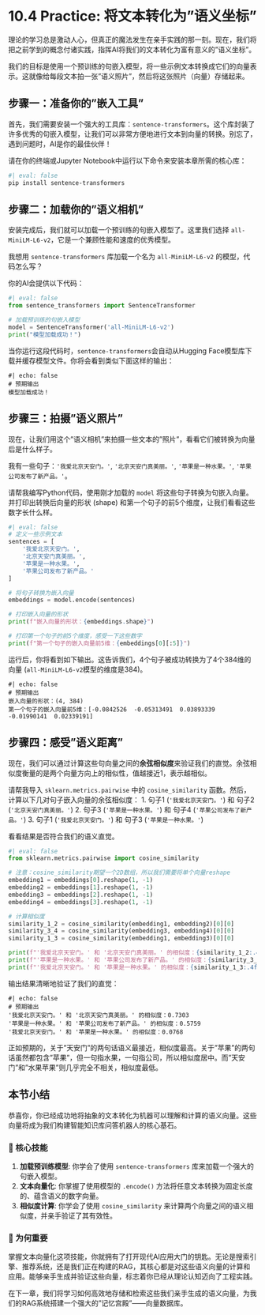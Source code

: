 # 10.4 Practice: 将文本转化为"语义坐标"

理论的学习总是激动人心，但真正的魔法发生在亲手实践的那一刻。现在，我们将把之前学到的概念付诸实践，指挥AI将我们的文本转化为富有意义的"语义坐标"。

我们的目标是使用一个预训练的句嵌入模型，将一些示例文本转换成它们的向量表示。这就像给每段文本拍一张"语义照片"，然后将这张照片（向量）存储起来。

## 步骤一：准备你的"嵌入工具"

首先，我们需要安装一个强大的工具库：`sentence-transformers`。这个库封装了许多优秀的句嵌入模型，让我们可以非常方便地进行文本到向量的转换。别忘了，遇到问题时，AI是你的最佳伙伴！

::: {.callout-caution title="依赖项安装：sentence-transformers" icon="fas fa-download"}
请在你的终端或Jupyter Notebook中运行以下命令来安装本章所需的核心库：

```bash
#| eval: false
pip install sentence-transformers
```
:::

## 步骤二：加载你的"语义相机"

安装完成后，我们就可以加载一个预训练的句嵌入模型了。这里我们选择 `all-MiniLM-L6-v2`，它是一个兼顾性能和速度的优秀模型。

::: {.callout-tip title="指令剧本：加载模型" icon="fas fa-lightbulb"}
我想用 `sentence-transformers` 库加载一个名为 `all-MiniLM-L6-v2` 的模型，代码怎么写？
:::

你的AI会提供以下代码：

```python
#| eval: false
from sentence_transformers import SentenceTransformer

# 加载预训练的句嵌入模型
model = SentenceTransformer('all-MiniLM-L6-v2')
print("模型加载成功！")
```

当你运行这段代码时，`sentence-transformers`会自动从Hugging Face模型库下载并缓存模型文件。你将会看到类似下面这样的输出：

```text
#| echo: false
# 预期输出
模型加载成功！
```

## 步骤三：拍摄"语义照片"

现在，让我们用这个"语义相机"来拍摄一些文本的"照片"，看看它们被转换为向量后是什么样子。

::: {.callout-tip title="指令剧本：生成向量" icon="fas fa-lightbulb"}
我有一些句子：`'我爱北京天安门。'`, `'北京天安门真美丽。'`, `'苹果是一种水果。'`, `'苹果公司发布了新产品。'`。

请帮我编写Python代码，使用刚才加载的 `model` 将这些句子转换为句嵌入向量。并打印出转换后向量的形状 (shape) 和第一个句子的前5个维度，让我们看看这些数字长什么样。
:::

```python
#| eval: false
# 定义一些示例文本
sentences = [
    '我爱北京天安门。',
    '北京天安门真美丽。',
    '苹果是一种水果。',
    '苹果公司发布了新产品。'
]

# 将句子转换为嵌入向量
embeddings = model.encode(sentences)

# 打印嵌入向量的形状
print(f"嵌入向量的形状：{embeddings.shape}")

# 打印第一个句子的前5个维度，感受一下这些数字
print(f"第一个句子的嵌入向量前5维：{embeddings[0][:5]}")
```

运行后，你将看到如下输出。这告诉我们，4个句子被成功转换为了4个384维的向量 (`all-MiniLM-L6-v2`模型的维度是384)。

```text
#| echo: false
# 预期输出
嵌入向量的形状：(4, 384)
第一个句子的嵌入向量前5维：[-0.0842526  -0.05313491  0.03893339 -0.01990141  0.02339191]
```

## 步骤四：感受"语义距离"

现在，我们可以通过计算这些句向量之间的**余弦相似度**来验证我们的直觉。余弦相似度衡量的是两个向量方向上的相似性，值越接近1，表示越相似。

::: {.callout-tip title="指令剧本：计算相似度" icon="fas fa-lightbulb"}
请帮我导入 `sklearn.metrics.pairwise` 中的 `cosine_similarity` 函数。然后，计算以下几对句子嵌入向量的余弦相似度：
1.  句子1 (`'我爱北京天安门。'`) 和 句子2 (`'北京天安门真美丽。'`)
2.  句子3 (`'苹果是一种水果。'`) 和 句子4 (`'苹果公司发布了新产品。'`)
3.  句子1 (`'我爱北京天安门。'`) 和 句子3 (`'苹果是一种水果。'`)

看看结果是否符合我们的语义直觉。
:::

```python
#| eval: false
from sklearn.metrics.pairwise import cosine_similarity

# 注意：cosine_similarity期望一个2D数组，所以我们需要将单个向量reshape
embedding1 = embeddings[0].reshape(1, -1)
embedding2 = embeddings[1].reshape(1, -1)
embedding3 = embeddings[2].reshape(1, -1)
embedding4 = embeddings[3].reshape(1, -1)

# 计算相似度
similarity_1_2 = cosine_similarity(embedding1, embedding2)[0][0]
similarity_3_4 = cosine_similarity(embedding3, embedding4)[0][0]
similarity_1_3 = cosine_similarity(embedding1, embedding3)[0][0]

print(f"'我爱北京天安门。' 和 '北京天安门真美丽。' 的相似度：{similarity_1_2:.4f}")
print(f"'苹果是一种水果。' 和 '苹果公司发布了新产品。' 的相似度：{similarity_3_4:.4f}")
print(f"'我爱北京天安门。' 和 '苹果是一种水果。' 的相似度：{similarity_1_3:.4f}")

```

输出结果清晰地验证了我们的直觉：

```text
#| echo: false
# 预期输出
'我爱北京天安门。' 和 '北京天安门真美丽。' 的相似度：0.7303
'苹果是一种水果。' 和 '苹果公司发布了新产品。' 的相似度：0.5759
'我爱北京天安门。' 和 '苹果是一种水果。' 的相似度：0.0768
```
正如预期的，关于"天安门"的两句话语义最接近，相似度最高。关于"苹果"的两句话虽然都包含"苹果"，但一句指水果，一句指公司，所以相似度居中。而"天安门"和"水果苹果"则几乎完全不相关，相似度最低。

## 本节小结

恭喜你，你已经成功地将抽象的文本转化为机器可以理解和计算的语义向量。这些向量将成为我们构建智能知识库问答机器人的核心基石。

### 🎯 核心技能
1.  **加载预训练模型**: 你学会了使用 `sentence-transformers` 库来加载一个强大的句嵌入模型。
2.  **文本向量化**: 你掌握了使用模型的 `.encode()` 方法将任意文本转换为固定长度的、蕴含语义的数字向量。
3.  **相似度计算**: 你学会了使用 `cosine_similarity` 来计算两个向量之间的语义相似度，并亲手验证了其有效性。

### 🤔 为何重要
掌握文本向量化这项技能，你就拥有了打开现代AI应用大门的钥匙。无论是搜索引擎、推荐系统，还是我们正在构建的RAG，其核心都是对这些语义向量的计算和应用。能够亲手生成并验证这些向量，标志着你已经从理论认知迈向了工程实践。

在下一章，我们将学习如何高效地存储和检索这些我们亲手生成的语义向量，为我们的RAG系统搭建一个强大的"记忆宫殿"——向量数据库。
